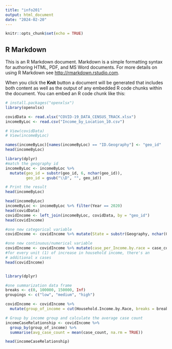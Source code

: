 ```yaml
---
title: "info201"
output: html_document
date: "2024-02-20"
---
```


```r
knitr::opts_chunk$set(echo = TRUE)
```

## R Markdown

This is an R Markdown document. Markdown is a simple formatting syntax for authoring HTML, PDF, and MS Word documents. For more details on using R Markdown see <http://rmarkdown.rstudio.com>.

When you click the **Knit** button a document will be generated that includes both content as well as the output of any embedded R code chunks within the document. You can embed an R code chunk like this:

```r
# install.packages("openxlsx")
library(openxlsx)

covidData <- read.xlsx("COVID-19_DATA_CENSUS_TRACK.xlsx")
incomeByLoc <- read.csv("Income_by_Location_10.csv")
```
```r
# View(covidData)
# View(incomeByLoc)
```
```r
names(incomeByLoc)[names(incomeByLoc) == "ID.Geography"] <- "geo_id"
head(incomeByLoc)
```

```r
library(dplyr)
#match the geography id
incomeByLoc <- incomeByLoc %>%
  mutate(geo_id = substr(geo_id, 6, nchar(geo_id)),  
         geo_id = gsub("\\D", "", geo_id)) 

# Print the result
head(incomeByLoc)


```

```r
head(incomeByLoc)
incomeByLoc <- incomeByLoc %>% filter(Year == 2020)
head(covidData)
covidIncome <- left_join(incomeByLoc, covidData, by = "geo_id")
head(covidIncome)
```

```r
#one new categorical variable
covidIncome <- covidIncome %>% mutate(State = substr(Geography, nchar(Geography) - 1, nchar(Geography)))

#one new continuous/numerical variable
covidIncome <- covidIncome %>% mutate(case_per_Income.by.race = case_count / Household.Income.by.Race)
#for every unit (1) of increase in household income, there's an
# additional x cases
head(covidIncome)



```

```r
library(dplyr)

#one summarization data frame 
breaks <- c(0, 100000, 150000, Inf)
groupings <- c("low", "medium", "high")

covidIncome <- covidIncome %>%
  mutate(group_of_income = cut(Household.Income.by.Race, breaks = breaks, labels = groupings, include.lowest = TRUE))

# Group by income group and calculate the average case count
incomeCaseRelationship <- covidIncome %>%
  group_by(group_of_income) %>%
  summarise(avg_case_count = mean(case_count, na.rm = TRUE))

head(incomeCaseRelationship)

```